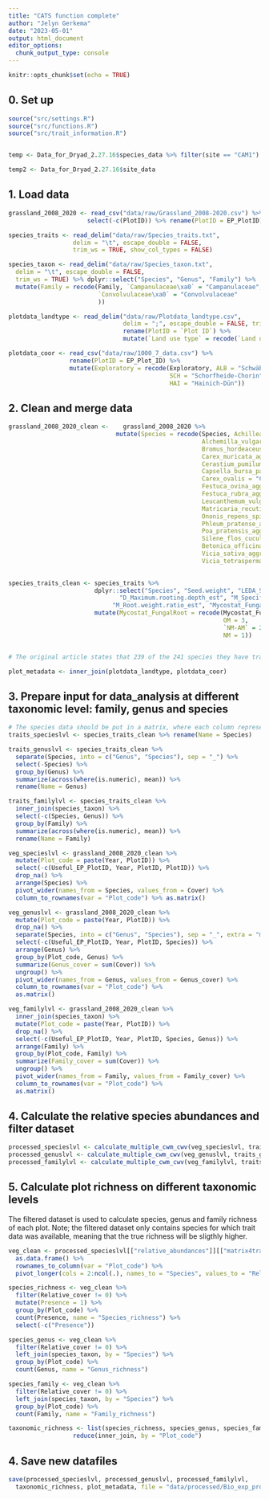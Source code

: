 ```yaml
---
title: "CATS function complete"
author: "Jelyn Gerkema"
date: "2023-05-01"
output: html_document
editor_options: 
  chunk_output_type: console
---
```


```r
knitr::opts_chunk$set(echo = TRUE)
```

## 0. Set up 
```r
source("src/settings.R")
source("src/functions.R")
source("src/trait_information.R")


temp <- Data_for_Dryad_2.27.16$species_data %>% filter(site == "CAM1")

temp2 <- Data_for_Dryad_2.27.16$site_data
```


## 1. Load data 
```r
                                                         
grassland_2008_2020 <- read_csv("data/raw/Grassland_2008-2020.csv") %>% 
                      select(-c(PlotID)) %>% rename(PlotID = EP_PlotID)

species_traits <- read_delim("data/raw/Species_traits.txt", 
                  delim = "\t", escape_double = FALSE, 
                  trim_ws = TRUE, show_col_types = FALSE)

species_taxon <- read_delim("data/raw/Species_taxon.txt", 
  delim = "\t", escape_double = FALSE, 
  trim_ws = TRUE) %>% dplyr::select("Species", "Genus", "Family") %>%
  mutate(Family = recode(Family, `Campanulaceae\xa0` = "Campanulaceae",
                         `Convolvulaceae\xa0` = "Convolvulaceae"
                         ))

plotdata_landtype <- read_delim("data/raw/Plotdata_landtype.csv",
                                delim = ";", escape_double = FALSE, trim_ws = TRUE) %>% 
                                rename(PlotID = `Plot ID`) %>%
                                mutate(`Land use type` = recode(`Land use type`, `Mown Pasture` = "Mown pasture")) 

plotdata_coor <- read_csv("data/raw/1000_7_data.csv") %>% 
                 rename(PlotID = EP_Plot_ID) %>%
                 mutate(Exploratory = recode(Exploratory, ALB = "Schwäbische Alb",
                                             SCH = "Schorfheide-Chorin",
                                             HAI = "Hainich-Dün"))

``` 

## 2. Clean and merge data 
```r

grassland_2008_2020_clean <- 	grassland_2008_2020 %>% 
                              mutate(Species = recode(Species, Achillea_millefolium_aggr. = "Achillea_millefolium",
                                                      Alchemilla_vulgaris_aggr. = "Alchemilla_vulgaris",
                                                      Bromus_hordeaceus_aggr.incl_B_commutatus = "Bromus_hordeaceus",
                                                      Carex_muricata_aggr. = "Carex_muricata",
                                                      Cerastium_pumilum_aggr. = "Cerastium_pumilum",
                                                      Capsella_bursa_pastoris = "Capsella_bursa-pastoris",
                                                      Carex_ovalis = "Carex_leporina",
                                                      Festuca_ovina_aggr. = "Festuca_ovina",
                                                      Festuca_rubra_aggr. = "Festuca_rubra",
                                                      Leucanthemum_vulgare_aggr. = "Leucanthemum_vulgare",
                                                      Matricaria_recutita = "Matricaria_chamomilla",
                                                      Ononis_repens_spinosa_aggr. = "Ononis_spinosa",
                                                      Phleum_pratense_aggr. = "Phleum_pratense",
                                                      Poa_pratensis_aggr. = "Poa_pratensis",
                                                      Silene_flos_cuculi = "Silene_flos-cuculi",
                                                      Betonica_officinalis = "Stachys_officinalis",
                                                      Vicia_sativa_aggr. = "Vicia_sativa",
                                                      Vicia_tetrasperma_aggr. = "Vicia_tetrasperma"))
  

species_traits_clean <- species_traits %>% 
                        dplyr::select("Species", "Seed.weight", "LEDA_SLA_est", "LEDA_Height_est",
                               "D_Maximum.rooting.depth_est", "M_Specific.root.length_est",
                             "M_Root.weight.ratio_est", "Mycostat_FungalRoot", "M_Root.tissue.density.Rose_est") %>%
                        mutate(Mycostat_FungalRoot = recode(Mycostat_FungalRoot,
                                                            OM = 3,
                                                            `NM-AM` = 2,
                                                            NM = 1))


# The original article states that 239 of the 241 species they have trait data for, are present in the Biodiversity Exploratories EP plots. This, however, does not seem to be the case... for some, no match is found, even after the corrections in species names above.   

plot_metadata <- inner_join(plotdata_landtype, plotdata_coor) 

```


## 3. Prepare input for data_analysis at different taxonomic level: family, genus and species
```r
# The species data should be put in a matrix, where each column represents a species and each row a plot, with the plotIDS in the rownames.
traits_specieslvl <- species_traits_clean %>% rename(Name = Species)

traits_genuslvl <- species_traits_clean %>%
  separate(Species, into = c("Genus", "Species"), sep = "_") %>%
  select(-Species) %>%
  group_by(Genus) %>%
  summarize(across(where(is.numeric), mean)) %>%
  rename(Name = Genus)

traits_familylvl <- species_traits_clean %>%
  inner_join(species_taxon) %>%
  select(-c(Species, Genus)) %>%
  group_by(Family) %>%
  summarize(across(where(is.numeric), mean)) %>%
  rename(Name = Family)

veg_specieslvl <- grassland_2008_2020_clean %>%
  mutate(Plot_code = paste(Year, PlotID)) %>% 
  select(-c(Useful_EP_PlotID, Year, PlotID, PlotID)) %>%
  drop_na() %>% 
  arrange(Species) %>%
  pivot_wider(names_from = Species, values_from = Cover) %>%
  column_to_rownames(var = "Plot_code") %>% as.matrix()

veg_genuslvl <- grassland_2008_2020_clean %>%
  mutate(Plot_code = paste(Year, PlotID)) %>%
  drop_na() %>%
  separate(Species, into = c("Genus", "Species"), sep = "_", extra = "merge") %>%
  select(-c(Useful_EP_PlotID, Year, PlotID, Species)) %>%
  arrange(Genus) %>%
  group_by(Plot_code, Genus) %>%
  summarize(Genus_cover = sum(Cover)) %>%
  ungroup() %>%
  pivot_wider(names_from = Genus, values_from = Genus_cover) %>%
  column_to_rownames(var = "Plot_code") %>%
  as.matrix()

veg_familylvl <- grassland_2008_2020_clean %>%
  inner_join(species_taxon) %>%
  mutate(Plot_code = paste(Year, PlotID)) %>%
  drop_na() %>%
  select(-c(Useful_EP_PlotID, Year, PlotID, Species, Genus)) %>%
  arrange(Family) %>%
  group_by(Plot_code, Family) %>%
  summarize(Family_cover = sum(Cover)) %>%
  ungroup() %>%
  pivot_wider(names_from = Family, values_from = Family_cover) %>%
  column_to_rownames(var = "Plot_code") %>%
  as.matrix()


```

## 4. Calculate the relative species abundances and filter dataset
```r

processed_specieslvl <- calculate_multiple_cwm_cwv(veg_specieslvl, traits_specieslvl)
processed_genuslvl <- calculate_multiple_cwm_cwv(veg_genuslvl, traits_genuslvl)
processed_familylvl <- calculate_multiple_cwm_cwv(veg_familylvl, traits_familylvl)

```

## 5. Calculate plot richness on different taxonomic levels
The filtered dataset is used to calculate species, genus and family richness of each plot. Note; the filtered dataset only contains species for which trait data was available, meaning that the true richness will be sligthly higher. 

```r

veg_clean <- processed_specieslvl[["relative_abundances"]][["matrix4traits_prop"]] %>% 
  as.data.frame() %>% 
  rownames_to_column(var = "Plot_code") %>%
  pivot_longer(cols = 2:ncol(.), names_to = "Species", values_to = "Relative_cover")

species_richness <- veg_clean %>% 
  filter(Relative_cover != 0) %>%
  mutate(Presence = 1) %>% 
  group_by(Plot_code) %>% 
  count(Presence, name = "Species_richness") %>% 
  select(-c("Presence"))

species_genus <- veg_clean %>% 
  filter(Relative_cover != 0) %>% 
  left_join(species_taxon, by = "Species") %>% 
  group_by(Plot_code) %>%
  count(Genus, name = "Genus_richness") 

species_family <- veg_clean %>% 
  filter(Relative_cover != 0) %>% 
  left_join(species_taxon, by = "Species") %>% 
  group_by(Plot_code) %>%
  count(Family, name = "Family_richness") 

taxonomic_richness <- list(species_richness, species_genus, species_family) %>% 
                  reduce(inner_join, by = "Plot_code")
```



## 4. Save new datafiles
```r

save(processed_specieslvl, processed_genuslvl, processed_familylvl, 
  taxonomic_richness, plot_metadata, file = "data/processed/Bio_exp_processed.RData")

```

